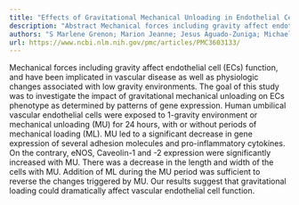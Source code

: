 ```yaml
---
title: "Effects of Gravitational Mechanical Unloading in Endothelial Cells: Association between Caveolins, Inflammation and Adhesion Molecules"
description: "Abstract Mechanical forces including gravity affect endothelial cell (ECs) function, and have been implicated in vascular disease as well as physiologic changes associated with low gravity environment..."
authors: "S Marlene Grenon; Marion Jeanne; Jesus Aguado-Zuniga; Michael S Conte; Millie Hughes-Fulford"
url: https://www.ncbi.nlm.nih.gov/pmc/articles/PMC3603133/
---
```


Mechanical forces including gravity affect endothelial cell (ECs) function, and have been implicated in vascular disease as well as physiologic changes associated with low gravity environments. The goal of this study was to investigate the impact of gravitational mechanical unloading on ECs phenotype as determined by patterns of gene expression. Human umbilical vascular endothelial cells were exposed to 1-gravity environment or mechanical unloading (MU) for 24 hours, with or without periods of mechanical loading (ML). MU led to a significant decrease in gene expression of several adhesion molecules and pro-inflammatory cytokines. On the contrary, eNOS, Caveolin-1 and -2 expression were significantly increased with MU. There was a decrease in the length and width of the cells with MU. Addition of ML during the MU period was sufficient to reverse the changes triggered by MU. Our results suggest that gravitational loading could dramatically affect vascular endothelial cell function.
